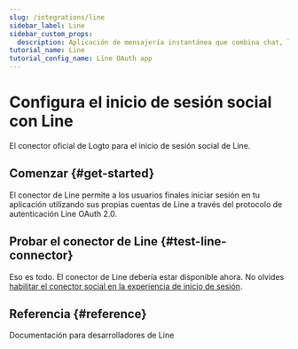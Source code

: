 ```yaml
---
slug: /integrations/line
sidebar_label: Line
sidebar_custom_props:
  description: Aplicación de mensajería instantánea que combina chat, llamadas gratuitas y pagos digitales.
tutorial_name: Line
tutorial_config_name: Line OAuth app
---
```




# Configura el inicio de sesión social con Line

El conector oficial de Logto para el inicio de sesión social de Line.

<GuideTip />

## Comenzar \{#get-started}

El conector de Line permite a los usuarios finales iniciar sesión en tu aplicación utilizando sus propias cuentas de Line a través del protocolo de autenticación Line OAuth 2.0.

<Integration />

## Probar el conector de Line \{#test-line-connector}

Eso es todo. El conector de Line debería estar disponible ahora. No olvides [habilitar el conector social en la experiencia de inicio de sesión](/connectors/social-connectors/#enable-social-sign-in).

## Referencia \{#reference}

<Url href="https://developers.line.biz/en/docs/line-login/overview/">
  Documentación para desarrolladores de Line
</Url>
